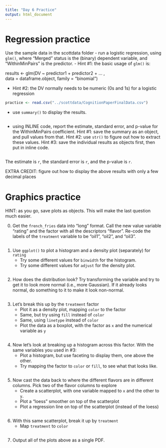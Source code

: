 ```yaml
---
title: "Day 6 Practice"
output: html_document
---
```


# Regression practice

Use the sample data in the scottdata folder
  - run a logistic regression, using `glm()`, where "Merged" status is the (binary) dependent variable, and "WithinMinPairs" is the predictor.
  - Hint #1: the basic usage of `glm()` is:

results <- glm(DV ~ predictor1 + predictor2 + ...  ,                               
               data = dataframe.object, family = "binomial")
               
  - Hint #2: the DV normally needs to be numeric (0s and 1s) for a logistic regression
               
```r
practice <- read.csv("../scottdata/CognitionPaperFinalData.csv")

```

  - use `summary()` to display the results.
  
```r

```

  - using INLINE code, report the estimate, standard error, and p-value for the WithinMinPairs coefficient.  Hint #1: save the summary as an object, and pull values from that. Hint #2: use `str()` to figure out how to extract these values. Hint #3: save the individual results as objects first, then put in inline code.

```r

```

The estimate is `r`, the standard error is `r`, and the p-value is `r`.

EXTRA CREDIT: figure out how to display the above results with only a few decimal places


# Graphics practice

HINT: as you go, save plots as objects. This will make the last question much easier.

0. Get the `french_fries` data into "long" format.  Call the new value variable "rating" and the factor with all the descriptors "flavor". Re-code the labels of the `treatment` variable to be "oil1", "oil2", and "oil3".

```r

```

1. Use `ggplot()` to plot a histogram and a density plot (separately) for `rating` 
   - Try some different values for `binwidth` for the histogram.
   - Try some different values for `adjust` for the density plot.

```r

```

2. How does the distribution look?  Try transforming the variable and try to get it to look more normal (i.e., more Gaussian).  If it already looks normal, do something to it to make it look non-normal.

```r

```

3. Let's break this up by the `treatment` factor
   - Plot it as a density plot, mapping `color` to the factor
   - Same, but try using `fill` instead of `color`
   - Same, using `linetype` instead of `color`
   - Plot the data as a boxplot, with the factor as `x` and the numerical variable as `y`

```r


```

4. Now let's look at breaking up a histogram across this factor.  With the same variables you used in #3:
   - Plot a histogram, but use faceting to display them, one above the other.
   - Try mapping the factor to `color` or `fill`, to see what that looks like.

```r

```

5. Now cast the data back to where the different flavors are in different columns. Pick two of the flavor columns to explore
   - Create a scatterplot, with one variable mapped to `x` and the other to `y`.
   - Plot a "loess" smoother on top of the scatterplot
   - Plot a regression line on top of the scatterplot (instead of the loess)

```r

```

6. With this same scatterplot, break it up by `treatment`
   - Map `treatment` to `color`
 
```r

```

7. Output all of the plots above as a single PDF.

```r

```

